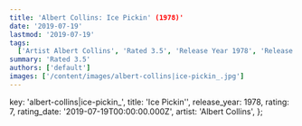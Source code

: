 ```yaml
---
title: 'Albert Collins: Ice Pickin' (1978)'
date: '2019-07-19'
lastmod: '2019-07-19'
tags:
  ['Artist Albert Collins', 'Rated 3.5', 'Release Year 1978', 'Release Decade 1970']
summary: 'Rated 3.5'
authors: ['default']
images: ['/content/images/albert-collins|ice-pickin_.jpg']
---
```


  key: 'albert-collins|ice-pickin_',
  title: 'Ice Pickin'',
  release_year: 1978,
  rating: 7,
  rating_date: '2019-07-19T00:00:00.000Z',
  artist: 'Albert Collins',
};

<MusicRating data={data} />
